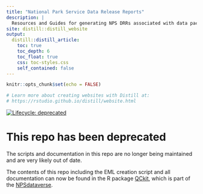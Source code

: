 ```yaml
---
title: "National Park Service Data Release Reports"
description: |
  Resources and Guides for generating NPS DRRs associated with data packages
site: distill::distill_website
output:
  distill::distill_article:
    toc: true
    toc_depth: 6
    toc_float: true
    css: toc-styles.css
    self_contained: false
---
```


```r
knitr::opts_chunk$set(echo = FALSE)

# Learn more about creating websites with Distill at:
# https://rstudio.github.io/distill/website.html

```
<!-- badges: start -->
[![Lifecycle: deprecated](https://img.shields.io/badge/lifecycle-deprecated-red.svg)](https://www.tidyverse.org/lifecycle/#deprecated)
<!-- badges: end -->


# This repo has been deprecated
The scripts and documentation in this repo are no longer being maintained and are very likely out of date.

The contents of this repo including the EML creation script and all documentation can now be found in the R package [QCkit](https://nationalparkservice.github.io/QCkit/), which is part of the [NPSdataverse](https://nationalparkservice.github.io/NPSdataverse/).

